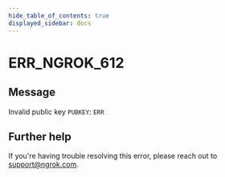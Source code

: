 ```yaml
---
hide_table_of_contents: true
displayed_sidebar: docs
---
```



# ERR_NGROK_612

## Message

Invalid public key `PUBKEY`: `ERR`

<ErrorDetails error="err_ngrok_612" />

## Further help

If you're having trouble resolving this error, please reach out to [support@ngrok.com](mailto:support@ngrok.com?subject=Help%20with%20ERR_NGROK_612).
